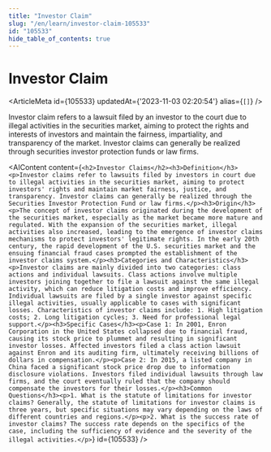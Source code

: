 ```yaml
---
title: "Investor Claim"
slug: "/en/learn/investor-claim-105533"
id: "105533"
hide_table_of_contents: true
---
```



# Investor Claim

<ArticleMeta id={105533} updatedAt={'2023-11-03 02:20:54'} alias={`[]`} />
<div className='border-solid border-b border-t-0 my-4 border-[var(--ifm-color-gray-300)]' />

Investor claim refers to a lawsuit filed by an investor to the court due to illegal activities in the securities market, aiming to protect the rights and interests of investors and maintain the fairness, impartiality, and transparency of the market. Investor claims can generally be realized through securities investor protection funds or law firms.

<AIContent content={`<h2>Investor Claims</h2><h3>Definition</h3><p>Investor claims refer to lawsuits filed by investors in court due to illegal activities in the securities market, aiming to protect investors' rights and maintain market fairness, justice, and transparency. Investor claims can generally be realized through the Securities Investor Protection Fund or law firms.</p><h3>Origin</h3><p>The concept of investor claims originated during the development of the securities market, especially as the market became more mature and regulated. With the expansion of the securities market, illegal activities also increased, leading to the emergence of investor claims mechanisms to protect investors' legitimate rights. In the early 20th century, the rapid development of the U.S. securities market and the ensuing financial fraud cases prompted the establishment of the investor claims system.</p><h3>Categories and Characteristics</h3><p>Investor claims are mainly divided into two categories: class actions and individual lawsuits. Class actions involve multiple investors joining together to file a lawsuit against the same illegal activity, which can reduce litigation costs and improve efficiency. Individual lawsuits are filed by a single investor against specific illegal activities, usually applicable to cases with significant losses. Characteristics of investor claims include: 1. High litigation costs; 2. Long litigation cycles; 3. Need for professional legal support.</p><h3>Specific Cases</h3><p>Case 1: In 2001, Enron Corporation in the United States collapsed due to financial fraud, causing its stock price to plummet and resulting in significant investor losses. Affected investors filed a class action lawsuit against Enron and its auditing firm, ultimately receiving billions of dollars in compensation.</p><p>Case 2: In 2015, a listed company in China faced a significant stock price drop due to information disclosure violations. Investors filed individual lawsuits through law firms, and the court eventually ruled that the company should compensate the investors for their losses.</p><h3>Common Questions</h3><p>1. What is the statute of limitations for investor claims? Generally, the statute of limitations for investor claims is three years, but specific situations may vary depending on the laws of different countries and regions.</p><p>2. What is the success rate of investor claims? The success rate depends on the specifics of the case, including the sufficiency of evidence and the severity of the illegal activities.</p>`} id={105533} />
